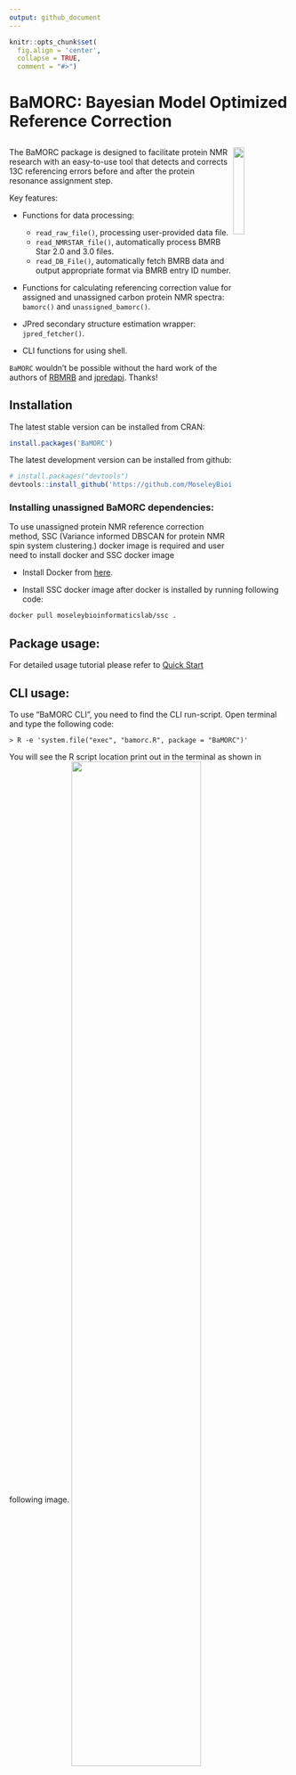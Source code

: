 ```yaml
---
output: github_document
---
```


```r
knitr::opts_chunk$set(
  fig.align = 'center',
  collapse = TRUE,
  comment = "#>")
```

# BaMORC: Bayesian Model Optimized Reference Correction

## <img src="man/figures/logo.png" height="20%" width="20%" align="right" />
The BaMORC package is designed to facilitate protein NMR research with an easy-to-use tool that detects and corrects 13C referencing errors before and after the protein resonance assignment step. 

Key features:

* Functions for data processing: 
    * `read_raw_file()`, processing user-provided data file.
    * `read_NMRSTAR_file()`, automatically process BMRB Star 2.0 and 3.0 files.
    * `read_DB_File()`, automatically fetch BMRB data and output appropriate format via BMRB entry ID number.

* Functions for calculating referencing correction value for assigned and unassigned carbon protein NMR spectra: `bamorc()` and `unassigned_bamorc()`.

* JPred secondary structure estimation wrapper: `jpred_fetcher()`.

* CLI functions for using shell.



`BaMORC` wouldn't be possible without the hard work of the authors of [RBMRB](https://cran.r-project.org/package=RBMRB) and [jpredapi](https://github.com/MoseleyBioinformaticsLab/jpredapir). Thanks!

## Installation

The latest stable version can be installed from CRAN:

``` r
install.packages('BaMORC')
```

The latest development version can be installed from github:

``` r
# install.packages("devtools")
devtools::install_github('https://github.com/MoseleyBioinformaticsLab/BaMORC')
```

### Installing unassigned BaMORC dependencies:

To use unassigned protein NMR reference correction method, SSC (Variance informed DBSCAN for protein NMR spin system clustering.) docker image is required and user need to install docker and SSC docker image

* Install Docker from [here](https://www.docker.com/products/docker-desktop).

* Install SSC docker image after docker is installed by running following code:
``` bash
docker pull moseleybioinformaticslab/ssc .
```

## Package usage:
For detailed usage tutorial please refer to [Quick Start](vignettes/quickstart.Rmd)

## CLI usage:

To use "BaMORC CLI", you need to find the CLI run-script. Open terminal and type the following code:
```
> R -e 'system.file("exec", "bamorc.R", package = "BaMORC")'
```

You will see the R script location print out in the terminal as shown in following image.
<img src="man/figures/script_loc.png" height="68%" width="68%" align="center" />

And to test the R CLI script using the following pattern.

```
> <path to the R ClI scirpt>/bamorc.R -h
```

In my example code, it should be like:
```
> /Users/bill/Library/R/3.5/library/BaMORC/exec/bamorc.R -h
```

For detailed documation please refere to [CLI guide](vignettes/CLI_guide.Rmd)

